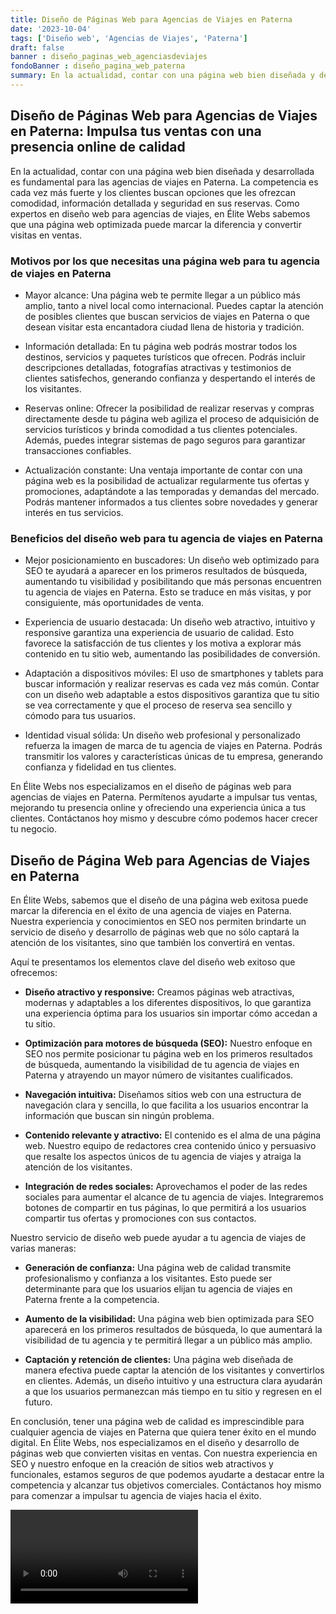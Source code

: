 ```yaml
---
title: Diseño de Páginas Web para Agencias de Viajes en Paterna
date: '2023-10-04'
tags: ['Diseño web', 'Agencias de Viajes', 'Paterna']
draft: false
banner : diseño_paginas_web_agenciasdeviajes
fondoBanner : diseño_pagina_web_paterna
summary: En la actualidad, contar con una página web bien diseñada y desarrollada es fundamental para las agencias de viajes en Paterna. La competencia es cada vez más fuerte y los clientes buscan opciones que les ofrezcan comodidad, información detallada y seguridad en sus reservas. Como expertos en diseño web para agencias de viajes, en Élite Webs sabemos que una página web optimizada puede marcar la diferencia y convertir visitas en ventas.
---
```


## **Diseño de Páginas Web para Agencias de Viajes en Paterna: Impulsa tus ventas con una presencia online de calidad**

En la actualidad, contar con una página web bien diseñada y desarrollada es fundamental para las agencias de viajes en Paterna. La competencia es cada vez más fuerte y los clientes buscan opciones que les ofrezcan comodidad, información detallada y seguridad en sus reservas. Como expertos en diseño web para agencias de viajes, en Élite Webs sabemos que una página web optimizada puede marcar la diferencia y convertir visitas en ventas.

### **Motivos por los que necesitas una página web para tu agencia de viajes en Paterna**

- Mayor alcance: Una página web te permite llegar a un público más amplio, tanto a nivel local como internacional. Puedes captar la atención de posibles clientes que buscan servicios de viajes en Paterna o que desean visitar esta encantadora ciudad llena de historia y tradición.

- Información detallada: En tu página web podrás mostrar todos los destinos, servicios y paquetes turísticos que ofrecen. Podrás incluir descripciones detalladas, fotografías atractivas y testimonios de clientes satisfechos, generando confianza y despertando el interés de los visitantes.

- Reservas online: Ofrecer la posibilidad de realizar reservas y compras directamente desde tu página web agiliza el proceso de adquisición de servicios turísticos y brinda comodidad a tus clientes potenciales. Además, puedes integrar sistemas de pago seguros para garantizar transacciones confiables.

- Actualización constante: Una ventaja importante de contar con una página web es la posibilidad de actualizar regularmente tus ofertas y promociones, adaptándote a las temporadas y demandas del mercado. Podrás mantener informados a tus clientes sobre novedades y generar interés en tus servicios.

### **Beneficios del diseño web para tu agencia de viajes en Paterna**

- Mejor posicionamiento en buscadores: Un diseño web optimizado para SEO te ayudará a aparecer en los primeros resultados de búsqueda, aumentando tu visibilidad y posibilitando que más personas encuentren tu agencia de viajes en Paterna. Esto se traduce en más visitas, y por consiguiente, más oportunidades de venta.

- Experiencia de usuario destacada: Un diseño web atractivo, intuitivo y responsive garantiza una experiencia de usuario de calidad. Esto favorece la satisfacción de tus clientes y los motiva a explorar más contenido en tu sitio web, aumentando las posibilidades de conversión.

- Adaptación a dispositivos móviles: El uso de smartphones y tablets para buscar información y realizar reservas es cada vez más común. Contar con un diseño web adaptable a estos dispositivos garantiza que tu sitio se vea correctamente y que el proceso de reserva sea sencillo y cómodo para tus usuarios.

- Identidad visual sólida: Un diseño web profesional y personalizado refuerza la imagen de marca de tu agencia de viajes en Paterna. Podrás transmitir los valores y características únicas de tu empresa, generando confianza y fidelidad en tus clientes.

En Élite Webs nos especializamos en el diseño de páginas web para agencias de viajes en Paterna. Permítenos ayudarte a impulsar tus ventas, mejorando tu presencia online y ofreciendo una experiencia única a tus clientes. Contáctanos hoy mismo y descubre cómo podemos hacer crecer tu negocio.

<GifSeo />

<Cta />

## Diseño de Página Web para Agencias de Viajes en Paterna

En Élite Webs, sabemos que el diseño de una página web exitosa puede marcar la diferencia en el éxito de una agencia de viajes en Paterna. Nuestra experiencia y conocimientos en SEO nos permiten brindarte un servicio de diseño y desarrollo de páginas web que no sólo captará la atención de los visitantes, sino que también los convertirá en ventas. 

Aquí te presentamos los elementos clave del diseño web exitoso que ofrecemos:

- **Diseño atractivo y responsive:** Creamos páginas web atractivas, modernas y adaptables a los diferentes dispositivos, lo que garantiza una experiencia óptima para los usuarios sin importar cómo accedan a tu sitio.

- **Optimización para motores de búsqueda (SEO):** Nuestro enfoque en SEO nos permite posicionar tu página web en los primeros resultados de búsqueda, aumentando la visibilidad de tu agencia de viajes en Paterna y atrayendo un mayor número de visitantes cualificados.

- **Navegación intuitiva:** Diseñamos sitios web con una estructura de navegación clara y sencilla, lo que facilita a los usuarios encontrar la información que buscan sin ningún problema.

- **Contenido relevante y atractivo:** El contenido es el alma de una página web. Nuestro equipo de redactores crea contenido único y persuasivo que resalte los aspectos únicos de tu agencia de viajes y atraiga la atención de los visitantes.

- **Integración de redes sociales:** Aprovechamos el poder de las redes sociales para aumentar el alcance de tu agencia de viajes. Integraremos botones de compartir en tus páginas, lo que permitirá a los usuarios compartir tus ofertas y promociones con sus contactos.

Nuestro servicio de diseño web puede ayudar a tu agencia de viajes de varias maneras:

- **Generación de confianza:** Una página web de calidad transmite profesionalismo y confianza a los visitantes. Esto puede ser determinante para que los usuarios elijan tu agencia de viajes en Paterna frente a la competencia.

- **Aumento de la visibilidad:** Una página web bien optimizada para SEO aparecerá en los primeros resultados de búsqueda, lo que aumentará la visibilidad de tu agencia y te permitirá llegar a un público más amplio.

- **Captación y retención de clientes:** Una página web diseñada de manera efectiva puede captar la atención de los visitantes y convertirlos en clientes. Además, un diseño intuitivo y una estructura clara ayudarán a que los usuarios permanezcan más tiempo en tu sitio y regresen en el futuro.

En conclusión, tener una página web de calidad es imprescindible para cualquier agencia de viajes en Paterna que quiera tener éxito en el mundo digital. En Élite Webs, nos especializamos en el diseño y desarrollo de páginas web que convierten visitas en ventas. Con nuestra experiencia en SEO y nuestro enfoque en la creación de sitios web atractivos y funcionales, estamos seguros de que podemos ayudarte a destacar entre la competencia y alcanzar tus objetivos comerciales. Contáctanos hoy mismo para comenzar a impulsar tu agencia de viajes hacia el éxito.

<Video />

<CtaBot job='Agencias de Viajes' city='Paterna'/>

<Gmaps query='Paterna+españa+maps' />